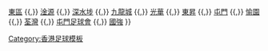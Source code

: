 {{Navbox
| basestyle = background:#DD0000;color:#ffffff;
| name  = 港乙2015–16
| title = [[2015–16年香港乙組足球聯賽|<span style="color:#ffffff">2015–16年</span>]][[香港乙組足球聯賽|<span style="color:#ffffff">香港乙組足球聯賽</span>]]
| list1 = [[西貢區足球會|西貢]] {{,}} [[東區體育會|東區]] {{,}} [[淦源足球會|淦源]] {{,}} [[深水埗體育會|深水埗]] {{,}} [[九龍城區體育會|九龍城]] {{,}} [[光華體育會|光華]] {{,}} [[東昇足球隊|東昇]] {{,}} [[屯門體育會|屯門]] {{,}} [[愉園體育會|愉園]] {{,}} [[荃灣足球會|荃灣]] {{,}} [[屯門足球會]] {{,}} [[國強體育會|國強]]
}}<noinclude>
[[Category:香港足球模板]]
</noinclude>